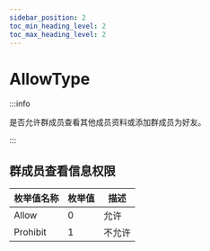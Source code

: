```yaml
---
sidebar_position: 2
toc_min_heading_level: 2
toc_max_heading_level: 2
---
```


# AllowType

:::info

是否允许群成员查看其他成员资料或添加群成员为好友。

:::

## 群成员查看信息权限

| 枚举值名称 | 枚举值 | 描述   |
| ------| ------ | ------ |
|Allow| 0      | 允许   |
|Prohibit| 1      | 不允许 |

